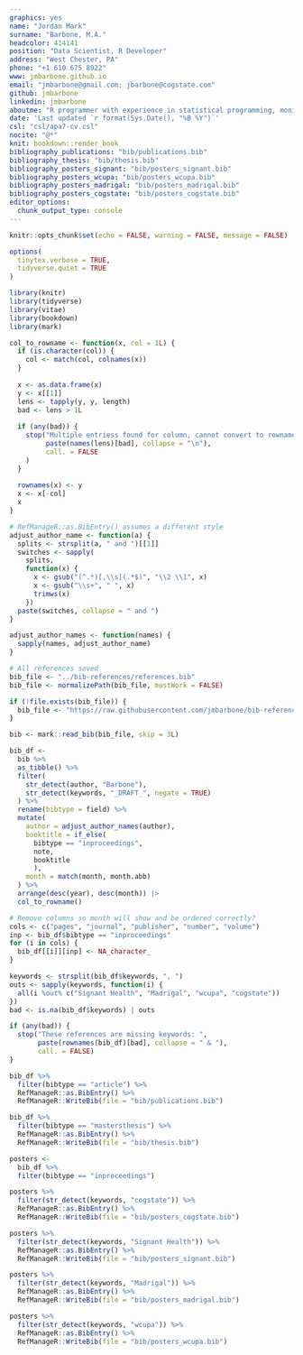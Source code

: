 ```yaml
---
graphics: yes
name: "Jordan Mark"
surname: "Barbone, M.A."
headcolor: 414141
position: "Data Scientist, R Developer"
address: "West Chester, PA"
phone: "+1 610 675 8922"
www: jmbarbone.github.io
email: "jmbarbone@gmail.com; jbarbone@cogstate.com"
github: jmbarbone
linkedin: jmbarbone
aboutme: "R programmer with experience in statistical programming, monitoring, and report automation in cognitive and CNS clinical trials"
date: 'Last updated `r format(Sys.Date(), "%B %Y")`'
csl: "csl/apa7-cv.csl"
nocite: "@*"
knit: bookdown::render_book
bibliography_publications: "bib/publications.bib"
bibliography_thesis: "bib/thesis.bib"
bibliography_posters_signant: "bib/posters_signant.bib" 
bibliography_posters_wcupa: "bib/posters_wcupa.bib"
bibliography_posters_madrigal: "bib/posters_madrigal.bib"
bibliography_posters_cogstate: "bib/posters_cogstate.bib"
editor_options: 
  chunk_output_type: console
---
```


```r
knitr::opts_chunk$set(echo = FALSE, warning = FALSE, message = FALSE)

options(
  tinytex.verbose = TRUE,
  tidyverse.quiet = TRUE
)

library(knitr)
library(tidyverse)
library(vitae)
library(bookdown)
library(mark)
```

```r
col_to_rowname <- function(x, col = 1L) {
  if (is.character(col)) {
    col <- match(col, colnames(x))
  }
  
  x <- as.data.frame(x)
  y <- x[[1]]
  lens <- tapply(y, y, length)
  bad <- lens > 1L
  
  if (any(bad)) {
    stop("Multiple entriess found for column, cannot convert to rownames: ",
         paste(names(lens)[bad], collapse = "\n"),
         call. = FALSE
    )
  }
  
  rownames(x) <- y
  x <- x[-col]
  x
}

# RefManageR::as.BibEntry() assumes a different style
adjust_author_name <- function(a) {
  splits <- strsplit(a, " and ")[[1]]
  switches <- sapply(
    splits,
    function(x) {
      x <- gsub("(^.*)[,\\s](.*$)", "\\2 \\1", x)
      x <- gsub("\\s+", " ", x)
      trimws(x)
    })
  paste(switches, collapse = " and ")
}

adjust_author_names <- function(names) {
  sapply(names, adjust_author_name)
}
```


```r
# All references saved
bib_file <- "../bib-references/references.bib"
bib_file <- normalizePath(bib_file, mustWork = FALSE)

if (!file.exists(bib_file)) {
  bib_file <- "https://raw.githubusercontent.com/jmbarbone/bib-references/master/references.bib"
}

bib <- mark::read_bib(bib_file, skip = 3L)

bib_df <-
  bib %>%
  as_tibble() %>%
  filter(
    str_detect(author, "Barbone"),
    str_detect(keywords, "_DRAFT_", negate = TRUE)
  ) %>%
  rename(bibtype = field) %>%
  mutate(
    author = adjust_author_names(author),
    booktitle = if_else(
      bibtype == "inproceedings",
      note,
      booktitle
      ),
    month = match(month, month.abb)
  ) %>%
  arrange(desc(year), desc(month)) |> 
  col_to_rowname()

# Remove columns so month will show and be ordered correctly?
cols <- c("pages", "journal", "publisher", "number", "volume")
inp <- bib_df$bibtype == "inproceedings"
for (i in cols) {
  bib_df[[i]][inp] <- NA_character_
}

keywords <- strsplit(bib_df$keywords, ", ")
outs <- sapply(keywords, function(i) {
  all(i %out% c("Signant Health", "Madrigal", "wcupa", "cogstate"))
})
bad <- is.na(bib_df$keywords) | outs

if (any(bad)) {
  stop("These references are missing keywords: ",
       paste(rownames(bib_df)[bad], collapse = " & "),
       call. = FALSE)
}

bib_df %>%
  filter(bibtype == "article") %>%
  RefManageR::as.BibEntry() %>%
  RefManageR::WriteBib(file = "bib/publications.bib")

bib_df %>%
  filter(bibtype == "mastersthesis") %>%
  RefManageR::as.BibEntry() %>%
  RefManageR::WriteBib(file = "bib/thesis.bib")

posters <- 
  bib_df %>%
  filter(bibtype == "inproceedings")

posters %>%
  filter(str_detect(keywords, "cogstate")) %>%
  RefManageR::as.BibEntry() %>%
  RefManageR::WriteBib(file = "bib/posters_cogstate.bib")

posters %>%
  filter(str_detect(keywords, "Signant Health")) %>%
  RefManageR::as.BibEntry() %>%
  RefManageR::WriteBib(file = "bib/posters_signant.bib")

posters %>%
  filter(str_detect(keywords, "Madrigal")) %>%
  RefManageR::as.BibEntry() %>%
  RefManageR::WriteBib(file = "bib/posters_madrigal.bib")

posters %>%
  filter(str_detect(keywords, "wcupa")) %>%
  RefManageR::as.BibEntry() %>%
  RefManageR::WriteBib(file = "bib/posters_wcupa.bib")
```
